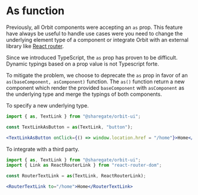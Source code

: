 
<Meta
    title="Getting Started/As"
    id="as"
/>

# As function

Previously, all Orbit components were accepting an `as` prop. This feature have always be useful to handle use cases were you need to change the underlying element type of a component or integrate Orbit with an external library like [React router](https://reactrouter.com/).

Since we introduced TypeScript, the `as` prop has proven to be difficult. Dynamic typings based on a prop value is not Typescript forte.

To mitigate the problem, we choose to deprecate the `as` prop in favor of an `as(baseComponent, asComponent)` function. The `as()` function return a new component which render the provided `baseComponent` with `asComponent` as the underlying type and merge the typings of both components.

To specify a new underlying type.

```jsx
import { as, TextLink } from "@sharegate/orbit-ui";

const TextLinkAsButton = as(TextLink, "button");

<TextLinkAsButton onClick={() => window.location.href = "/home"}>Home</TextLinkAsButton>
```

To integrate with a third party.

```jsx
import { as, TextLink } from "@sharegate/orbit-ui";
import { Link as ReactRouterLink } from "react-router-dom";

const RouterTextLink = as(TextLink, ReactRouterLink);

<RouterTextLink to="/home">Home</RouterTextLink>
```
